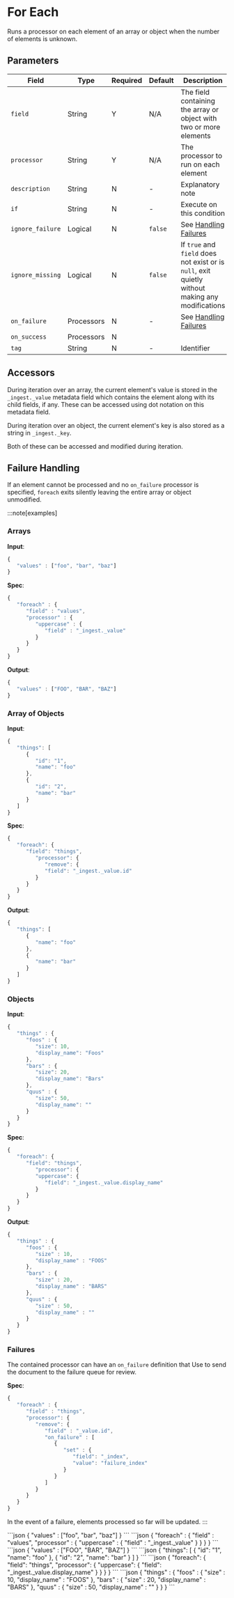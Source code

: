

# For Each

<Synopsis>
Runs a processor on each element of an array or object when the number of elements is unknown.
</Synopsis>

## Parameters

|Field|Type|Required|Default|Description|
|---|---|---|---|---|
|`field`|String|Y|N/A|The field containing the array or object with two or more elements|
|`processor`|String|Y|N/A|The processor to run on each element|
|`description`|String|N|-|Explanatory note|
|`if`|String|N|-|Execute on this condition|
|`ignore_failure`|Logical|N|`false`|See [Handling Failures](../handling-failures.mdx)|
|`ignore_missing`|Logical|N|`false`|If `true` and `field` does not exist or is `null`, exit quietly without making any modifications|
|`on_failure`|Processors|N|-|See [Handling Failures](../handling-failures.mdx)|
|`on_success`|Processors|N|||
|`tag`|String|N|-|Identifier|

## Accessors

During iteration over an array, the current element's value is stored in the `_ingest._value` metadata field which contains the element along with its child fields, if any. These can be accessed using dot notation on this metadata field.

During iteration over an object, the current element's key is also stored as a string in `_ingest._key`.

Both of these can be accessed and modified during iteration.

## Failure Handling

If an element cannot be processed and no `on_failure` processor is specified, `foreach` exits silently leaving the entire array or object unmodified.

:::note[examples]

### Arrays

**Input**:

```js
{
   "values" : ["foo", "bar", "baz"]
}
```

**Spec**:

```js
{
   "foreach" : {
      "field" : "values",
      "processor" : {
         "uppercase" : {
            "field" : "_ingest._value"
         }
      }
   }
}
```

**Output**:

```js
{
   "values" : ["FOO", "BAR", "BAZ"]
}
```

### Array of Objects

**Input**:

```js
{
   "things": [
      {
         "id": "1",
         "name": "foo"
      },
      {
         "id": "2",
         "name": "bar"
      }
   ]
}
```

**Spec**:

```js
{
   "foreach": {
      "field": "things",
         "processor": {
            "remove": {
            "field": "_ingest._value.id"
         }
      }
   }
}
```

**Output**:

```js
{
   "things": [
      {
         "name": "foo"
      },
      {
         "name": "bar"
      }
   ]
}
```

### Objects

**Input**:

```js
{
   "things" : {
      "foos" : {
         "size": 10,
         "display_name": "Foos"
      },
      "bars" : {
         "size": 20,
         "display_name": "Bars"
      },
      "quus" : {
         "size": 50,
         "display_name": ""
      }
   }
}
```

**Spec**:

```js
{
   "foreach": {
      "field": "things",
         "processor": {
         "uppercase": {
            "field": "_ingest._value.display_name"
         }
      }
   }
}
```

**Output**:

```js
{
   "things" : {
      "foos" : {
         "size" : 10,
         "display_name" : "FOOS"
      },
      "bars" : {
         "size" : 20,
         "display_name" : "BARS"
      },
      "quus" : {
         "size" : 50,
         "display_name" : ""
      }
   }
}
```

### Failures

The contained processor can have an `on_failure` definition that Use to send the document to the failure queue for review.

**Spec**:

```js
{
   "foreach" : {
      "field" : "things",
      "processor": {
         "remove": {
            "field" : "_value.id",
            "on_failure" : [
               {
                  "set" : {
                     "field": "_index",
                     "value": "failure_index"
                  }
               }
            ]
         }
      }
   }
}
```

In the event of a failure, elements processed so far will be updated.
:::

<Table>
   <TableHeader columnNames={['Input', 'Spec', 'Output']} />
   <TableBody>
      <TableRow>
         <TableCell>
            ```json
            {
               "values" : ["foo", "bar", "baz"]
            }
            ```
         </TableCell>
         <TableCell>
            ```json
            {
               "foreach" : {
                  "field" : "values",
                  "processor" : {
                     "uppercase" : {
                        "field" : "_ingest._value"
                     }
                  }
               }
            }
            ```
         </TableCell>
         <TableCell>
            ```json
            {
               "values" : ["FOO", "BAR", "BAZ"]
            }
            ```
         </TableCell>
      </TableRow>
      <TableRow>
         <TableCell>
           ```json
            {
               "things": [
                  {
                     "id": "1",
                     "name": "foo"
                  },
                  {
                     "id": "2",
                     "name": "bar"
                  }
               ]
            }
            ```
         </TableCell>
         <TableCell>
            ```json
            {
               "foreach": {
                  "field": "things",
                     "processor": {
                     "uppercase": {
                        "field": "_ingest._value.display_name"
                     }
                  }
               }
            }
            ```
         </TableCell>
         <TableCell>
            ```json
            {
               "things" : {
                  "foos" : {
                     "size" : 10,
                     "display_name" : "FOOS"
                  },
                  "bars" : {
                     "size" : 20,
                     "display_name" : "BARS"
                  },
                  "quus" : {
                     "size" : 50,
                     "display_name" : ""
                  }
               }
            }
            ```
         </TableCell>
      </TableRow>
   </TableBody>
</Table>
